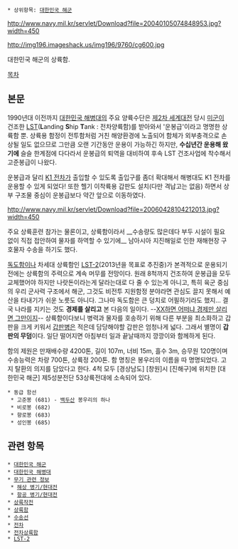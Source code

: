  * 상위항목: [[대한민국 해군]]

http://www.navy.mil.kr/servlet/Download?file=20040105074848953.jpg?width=450

http://img196.imageshack.us/img196/9760/cg600.jpg

대한민국 해군의 상륙함.

[[목차]]

== 본문 ==
1990년대 이전까지 [[대한민국 해병대]]의 주요 양륙수단은 [[제2차 세계대전]] 당시 [[미군]]이 건조한 [[LST]]('''L'''anding '''S'''hip '''T'''ank : 전차양륙함)를 받아와서 '운봉급'이라고 명명한 상륙함 뿐. 상륙용 함정이 전투함처럼 거친 해양환경에 노출되어 함체가 외부충격으로 손상될 일도 없으므로 그만큼 오랜 기간동안 운용이 가능하긴 하지만, '''수십년간 운용해 왔기에''' 슬슬 한계점에 다다라서 운봉급의 퇴역을 대비하여 후속 LST 건조사업에 착수해서 고준봉급이 나왔다.

운봉급과 달리 [[K1 전차]]가 출입할 수 있도록 출입구를 좀더 확대해서 해병대도 K1 전차를 운용할 수 있게 되었다! 또한 헬기 이착륙용 갑판도 설치(다만 격납고는 없음) 하면서 상부 구조물 중심이 운봉급보다 약간 앞으로 이동하였다.

http://www.navy.mil.kr/servlet/Download?file=20060428104212013.jpg?width=450 

주요 상륙훈련 참가는 물론이고, 상륙함이라서 __수송량도 많은데다 부두 시설이 필요 없이 직접 접안하여 물자를 하역할 수 있기에__ 남아시아 지진해일로 인한 재해현장 구호물자 수송을 하기도 했다.

[[독도함]]이나 차세대 상륙함인 [[LST-2]](2013년을 목표로 추진중)가 본격적으로 운용되기 전에는 상륙함의 주력으로 계속 머무를 전망이다. 원래 8척까지 건조하여 운봉급을 모두 교체했어야 하지만 나랏돈이라는게 달라는대로 다 줄 수 있는게 아니고, 특히 육군 중심의 우리 군사력 구조에서 해군, 그것도 비전투 지원함정 분야라면 관심도 끌지 못해서 예산을 타내기가 쉬운 노릇도 아니다. 그나마 독도함은 큰 덩치로 어필하기라도 했지... 결국 나라를 지키는 것도 '''경제를 살리고''' 본 다음의 일이다. --[[XX하면 어떠냐 경제만 살리면 그만이지]]-- 상륙함이다보니 병력과 물자를 호송하기 위해 다른 부분을 최소화하고 갑판을 크게 키워서 [[갑판병]]은 적은데 담당해야할 갑판은 엄청나게 넓다. 그래서 별명이 '''갑판의 무덤'''이다. 일단 떨어지면 아침부터 일과 끝날때까지 깡깡이와 함께하게 된다.

함의 제원은 만재배수량 4200톤, 길이 107m, 너비 15m, 흘수 3m, 승무원 120명이며 수송능력은 차량 700톤, 상륙정 200톤. 함 명칭은 봉우리의 이름을 따 명명되었다. 고지 탈환의 의지를 담았다고 한다. 4척 모두 [경상남도] [창원]시 [진해구]에 위치한 [대한민국 해군] 제5성분전단 53상륙전대에 소속되어 있다.

 * 동급 함선
  * 고준봉 (681) - [[백두산]] 봉우리의 하나
  * 비로봉 (682)
  * 향로봉 (683)
  * 성인봉 (685)

== 관련 항목 ==
 * [[대한민국 해군]] 
 * [[대한민국 해병대]]
 * [[무기 관련 정보]]
  * [[해상 병기/현대전]]
  * [[항공 병기/현대전]]
 * [[상륙작전]]
 * [[상륙함]]
 * [[수송선]]
 * [[전차]]
 * [[전차상륙함]]
 * [[LST-2]]
